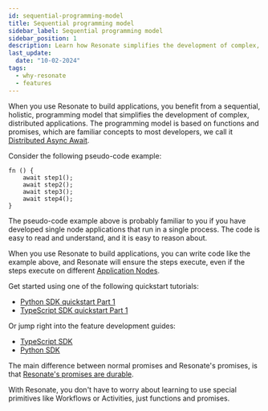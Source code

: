 ```yaml
---
id: sequential-programming-model
title: Sequential programming model
sidebar_label: Sequential programming model
sidebar_position: 1
description: Learn how Resonate simplifies the development of complex, distributed applications.
last_update:
  date: "10-02-2024"
tags:
  - why-resonate
  - features
---
```


When you use Resonate to build applications, you benefit from a sequential, holistic, programming model that simplifies the development of complex, distributed applications.
The programming model is based on functions and promises, which are familiar concepts to most developers, we call it [Distributed Async Await](/concepts/distributed-async-await).

Consider the following pseudo-code example:

```
fn () {
    await step1();
    await step2();
    await step3();
    await step4();
}
```

The pseudo-code example above is probably familiar to you if you have developed single node applications that run in a single process.
The code is easy to read and understand, and it is easy to reason about.

When you use Resonate to build applications, you can write code like the example above, and Resonate will ensure the steps execute, even if the steps execute on different [Application Nodes](/concepts/application-node).

Get started using one of the following quickstart tutorials:

- [Python SDK quickstart Part 1](/get-started/python-quickstart)
- [TypeScript SDK quickstart Part 1](/get-started/typescript-quickstart)

Or jump right into the feature development guides:

- [TypeScript SDK](/develop/typescript)
- [Python SDK](/develop/python)

The main difference between normal promises and Resonate's promises, is that [Resonate's promises are durable](/concepts/durable-promise).

With Resonate, you don't have to worry about learning to use special primitives like Workflows or Activities, just functions and promises.
